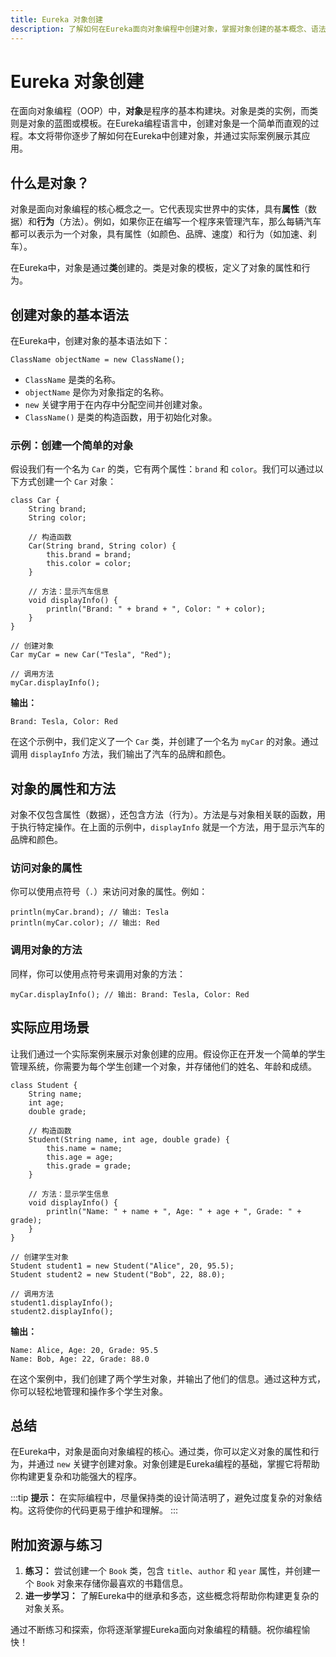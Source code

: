 ```yaml
---
title: Eureka 对象创建
description: 了解如何在Eureka面向对象编程中创建对象，掌握对象创建的基本概念、语法和实际应用场景。
---
```


# Eureka 对象创建

在面向对象编程（OOP）中，**对象**是程序的基本构建块。对象是类的实例，而类则是对象的蓝图或模板。在Eureka编程语言中，创建对象是一个简单而直观的过程。本文将带你逐步了解如何在Eureka中创建对象，并通过实际案例展示其应用。

## 什么是对象？

对象是面向对象编程的核心概念之一。它代表现实世界中的实体，具有**属性**（数据）和**行为**（方法）。例如，如果你正在编写一个程序来管理汽车，那么每辆汽车都可以表示为一个对象，具有属性（如颜色、品牌、速度）和行为（如加速、刹车）。

在Eureka中，对象是通过**类**创建的。类是对象的模板，定义了对象的属性和行为。

## 创建对象的基本语法

在Eureka中，创建对象的基本语法如下：

```eureka
ClassName objectName = new ClassName();
```

- `ClassName` 是类的名称。
- `objectName` 是你为对象指定的名称。
- `new` 关键字用于在内存中分配空间并创建对象。
- `ClassName()` 是类的构造函数，用于初始化对象。

### 示例：创建一个简单的对象

假设我们有一个名为 `Car` 的类，它有两个属性：`brand` 和 `color`。我们可以通过以下方式创建一个 `Car` 对象：

```eureka
class Car {
    String brand;
    String color;

    // 构造函数
    Car(String brand, String color) {
        this.brand = brand;
        this.color = color;
    }

    // 方法：显示汽车信息
    void displayInfo() {
        println("Brand: " + brand + ", Color: " + color);
    }
}

// 创建对象
Car myCar = new Car("Tesla", "Red");

// 调用方法
myCar.displayInfo();
```

**输出：**
```
Brand: Tesla, Color: Red
```

在这个示例中，我们定义了一个 `Car` 类，并创建了一个名为 `myCar` 的对象。通过调用 `displayInfo` 方法，我们输出了汽车的品牌和颜色。

## 对象的属性和方法

对象不仅包含属性（数据），还包含方法（行为）。方法是与对象相关联的函数，用于执行特定操作。在上面的示例中，`displayInfo` 就是一个方法，用于显示汽车的品牌和颜色。

### 访问对象的属性

你可以使用点符号（`.`）来访问对象的属性。例如：

```eureka
println(myCar.brand); // 输出: Tesla
println(myCar.color); // 输出: Red
```

### 调用对象的方法

同样，你可以使用点符号来调用对象的方法：

```eureka
myCar.displayInfo(); // 输出: Brand: Tesla, Color: Red
```

## 实际应用场景

让我们通过一个实际案例来展示对象创建的应用。假设你正在开发一个简单的学生管理系统，你需要为每个学生创建一个对象，并存储他们的姓名、年龄和成绩。

```eureka
class Student {
    String name;
    int age;
    double grade;

    // 构造函数
    Student(String name, int age, double grade) {
        this.name = name;
        this.age = age;
        this.grade = grade;
    }

    // 方法：显示学生信息
    void displayInfo() {
        println("Name: " + name + ", Age: " + age + ", Grade: " + grade);
    }
}

// 创建学生对象
Student student1 = new Student("Alice", 20, 95.5);
Student student2 = new Student("Bob", 22, 88.0);

// 调用方法
student1.displayInfo();
student2.displayInfo();
```

**输出：**
```
Name: Alice, Age: 20, Grade: 95.5
Name: Bob, Age: 22, Grade: 88.0
```

在这个案例中，我们创建了两个学生对象，并输出了他们的信息。通过这种方式，你可以轻松地管理和操作多个学生对象。

## 总结

在Eureka中，对象是面向对象编程的核心。通过类，你可以定义对象的属性和行为，并通过 `new` 关键字创建对象。对象创建是Eureka编程的基础，掌握它将帮助你构建更复杂和功能强大的程序。

:::tip
**提示：** 在实际编程中，尽量保持类的设计简洁明了，避免过度复杂的对象结构。这将使你的代码更易于维护和理解。
:::

## 附加资源与练习

1. **练习：** 尝试创建一个 `Book` 类，包含 `title`、`author` 和 `year` 属性，并创建一个 `Book` 对象来存储你最喜欢的书籍信息。
2. **进一步学习：** 了解Eureka中的继承和多态，这些概念将帮助你构建更复杂的对象关系。

通过不断练习和探索，你将逐渐掌握Eureka面向对象编程的精髓。祝你编程愉快！
